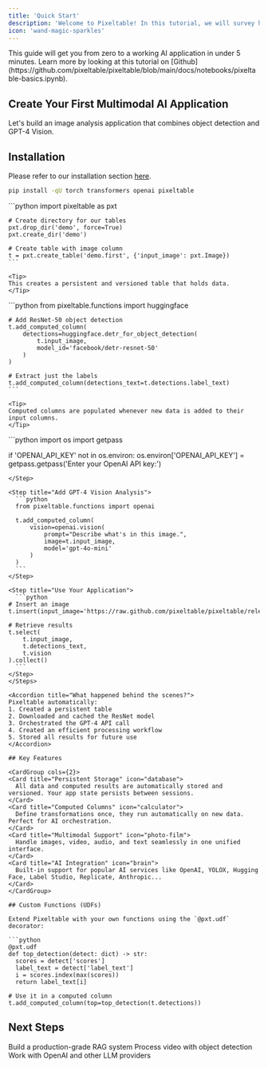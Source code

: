 ```yaml
---
title: 'Quick Start'
description: 'Welcome to Pixeltable! In this tutorial, we will survey how to create tables, populate them with data, and enhance them with built-in and user-defined transformations and AI operations.'
icon: 'wand-magic-sparkles'
---
```


<Note>
This guide will get you from zero to a working AI application in under 5 minutes. Learn more by looking at this tutorial on [Github](https://github.com/pixeltable/pixeltable/blob/main/docs/notebooks/pixeltable-basics.ipynb).
</Note>

## Create Your First Multimodal AI Application

Let's build an image analysis application that combines object detection and GPT-4 Vision.

## Installation

  Please refer to our installation section [here](/docs/overview/installation).
  
  ```bash
  pip install -qU torch transformers openai pixeltable
  ```

<Steps>
  <Step title="Create Table Structure">
    ```python
    import pixeltable as pxt
    
    # Create directory for our tables
    pxt.drop_dir('demo', force=True)  
    pxt.create_dir('demo')
    
    # Create table with image column
    t = pxt.create_table('demo.first', {'input_image': pxt.Image})
    ```

    <Tip>
    This creates a persistent and versioned table that holds data.
    </Tip>
  </Step>

  <Step title="Add Object Detection">
    ```python
    from pixeltable.functions import huggingface

    # Add ResNet-50 object detection
    t.add_computed_column(
        detections=huggingface.detr_for_object_detection(
            t.input_image, 
            model_id='facebook/detr-resnet-50'
        )
    )
    
    # Extract just the labels
    t.add_computed_column(detections_text=t.detections.label_text)
    ```

    <Tip>
    Computed columns are populated whenever new data is added to their input columns.
    </Tip>
  </Step>

 <Step title="Add your OpenAI Key">
  ```python
  import os
  import getpass

  if 'OPENAI_API_KEY' not in os.environ:
    os.environ['OPENAI_API_KEY'] = getpass.getpass('Enter your OpenAI API key:')
  ```
  </Step>

  <Step title="Add GPT-4 Vision Analysis">
    ```python
    from pixeltable.functions import openai
        
    t.add_computed_column(
        vision=openai.vision(
            prompt="Describe what's in this image.",
            image=t.input_image,
            model='gpt-4o-mini'
        )
    )
    ```
  </Step>

  <Step title="Use Your Application">
    ```python
  # Insert an image
  t.insert(input_image='https://raw.github.com/pixeltable/pixeltable/release/docs/resources/images/000000000025.jpg')

  # Retrieve results
  t.select(
      t.input_image,
      t.detections_text,
      t.vision
  ).collect()
    ```
  </Step>
</Steps>

<Accordion title="What happened behind the scenes?">
Pixeltable automatically:
  1. Created a persistent table
  2. Downloaded and cached the ResNet model
  3. Orchestrated the GPT-4 API call
  4. Created an efficient processing workflow
  5. Stored all results for future use
</Accordion>

## Key Features

<CardGroup cols={2}>
  <Card title="Persistent Storage" icon="database">
    All data and computed results are automatically stored and versioned. Your app state persists between sessions.
  </Card>
  <Card title="Computed Columns" icon="calculator">
    Define transformations once, they run automatically on new data. Perfect for AI orchestration.
  </Card>
  <Card title="Multimodal Support" icon="photo-film">
    Handle images, video, audio, and text seamlessly in one unified interface.
  </Card>
  <Card title="AI Integration" icon="brain">
    Built-in support for popular AI services like OpenAI, YOLOX, Hugging Face, Label Studio, Replicate, Anthropic...
  </Card>
</CardGroup>

## Custom Functions (UDFs)

Extend Pixeltable with your own functions using the `@pxt.udf` decorator:

```python
@pxt.udf
def top_detection(detect: dict) -> str:
    scores = detect['scores']
    label_text = detect['label_text']
    i = scores.index(max(scores))
    return label_text[i]

# Use it in a computed column
t.add_computed_column(top=top_detection(t.detections))
```

## Next Steps

<CardGroup cols={3}>
  <Card title="RAG Tutorial" icon="books" href="https://github.com/pixeltable/pixeltable/blob/main/docs/notebooks/use-cases/rag-demo.ipynb">
    Build a production-grade RAG system
  </Card>
  <Card title="Video Analysis" icon="video" href="https://github.com/pixeltable/pixeltable/blob/main/docs/notebooks/use-cases/object-detection-in-videos.ipynb">
    Process video with object detection
  </Card>
  <Card title="LLM Integration" icon="message" href="/docs/integrations/frameworks#local-llm-runtimes">
    Work with OpenAI and other LLM providers
  </Card>
</CardGroup>